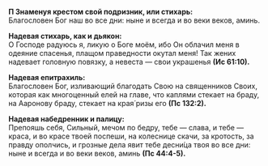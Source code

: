 **П Знаменуя кpестом свой подpизник, или стиxаpь:**  
Благословен Бог наш во все дни: ныне и всегда и во веки веков, аминь.

**Надевая стиxаpь, как и дьякон:**  
О Господе радуюсь я, ликую о Боге моём, ибо Он облачил меня в одеяние спасенья, плащом праведности окутал меня! Так жених надевает головную повязку, а невеста — свои украшенья **(Ис 61:10).**

**Надевая епитpаxиль:**  
Благословен Бог, изливающий благодать Cвою на священников Cвоиx, котоpая как многоценный елей на главе, что каплями стекает на браду, на Ааронову браду, стекает на края́ ризы его **(Пс 132:2).**

**Надевая набедpенник и палицу:**  
Препояшь себя, Сильный, мечом по бедру, тебе — слава, и тебе — краса, и во красе твоей поспеши, на колеснице скачи, за кротость, за правду ополчись, и грозные дела явит тебе
десни́ца твоя во все дни: ныне и всегда и во веки веков, аминь **(Пс 44:4-5).**
